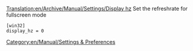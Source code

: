 [[Translation:en/Archive/Manual/Settings/Display hz]]
Set the refreshrate for fullscreen mode

 [win32]
 display_hz = 0




[[Category:en/Manual/Settings & Preferences]]